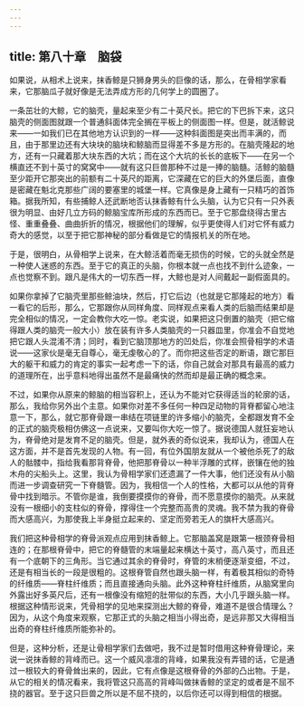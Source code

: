 ```yaml
---
---
---
```

title: 第八十章　脑袋
---






如果说，从相术上说来，抹香鲸是只狮身男头的巨像的话，那么，在骨相学家看来，它那脑瓜子就好像是无法弄成方形的几何学上的圆圈了。

一条茁壮的大鲸，它的脑壳，量起来至少有二十英尺长。把它的下巴拆下来，这只脑壳的侧面图就跟一个普通斜面体完全搁在平板上的侧面图一样。但是，就活鲸说来——一如我们已在其他地方认识到的一样——这种斜面图是突出而丰满的，而且，由于那里边还有大块块的脑块和鲸脑而显得差不多是方形的。在脑壳隆起的地方，还有一只藏着那大块东西的大坑；而在这个大坑的长长的底板下——在另一个横直还不到十英寸的窝窝中——就有这只巨兽那种不过是一捧的脑髓。活鲸的脑髓至少距开它那突出的前额有二十英尺的距离，它深藏在它的巨大的外堡后面，直像是密藏在魁北克那些广阔的要塞里的城堡一样。它真像是身上藏有一只精巧的首饰箱。据我所知，有些捕鲸人还武断地否认抹香鲸有什么头脑，认为它只有一只外表很为明显、由好几立方码的鲸脑宝库所形成的东西而已。至于它那盘绕得古里古怪、重重叠叠、曲曲折折的情况，根据他们的理解，似乎更使得人们对它怀有威力奇大的感觉，以至于把它那神秘的部分看做是它的情报机关的所在地。

于是，很明白，从骨相学上说来，在大鲸活着而毫无损伤的时候，它的头就全然是一种使人迷惑的东西。至于它的真正的头脑，你根本就一点也找不到什么迹象，一点也觉察不到。跟凡是伟大的一切东西一样，大鲸也是对人间戴起一副假面具的。

如果你拿掉了它脑壳里那些鲸油块，然后，打它后边（也就是它那隆起的地方）看一看它的后形，那么，它那跟你从同样角度、同样观点来看人类的后脑而结果却是完全相似的情况，一定会教你大吃一惊。老实说，如果把这只倒置的脑壳（把它缩得跟人类的脑壳一般大小）放在装有许多人类脑壳的一只器皿里，你准会不自觉地把它跟人头混淆不清；同时，看到它脑顶那地方的凹处后，你准会照骨相学的术语说——这家伙是毫无自尊心，毫无虔敬心的了。而你把这些否定的断语，跟它那巨大的躯干和威力的肯定的事实一起考虑一下的话，你自己就会对那具有最高的威力的道理所在，出乎意料地得出虽然不是最痛快的然而却是最正确的概念来。

不过，如果你从原来的鲸脑的相当容积上，还认为不能对它获得适当的轮廓的话，那么，我给你另外出个主意。如果你对差不多任何一种四足动物的背脊都留心地注意一下，那么，就它那脊骨跟一串结在项链里的许多缩小的脑壳，全都跟发育不全的正式的脑壳极相仿佛这一点说来，又要叫你大吃一惊了。据说德国人就狂妄地认为，脊骨绝对是发育不足的脑壳。但是，就外表的奇似说来，我却认为，德国人在这方面，并不是首先发现的人物。有一回，有位外国朋友就从一个被他杀死了的敌人的骷髅中，指给我看那背脊骨，他把那脊骨以一种半浮雕的式样，嵌镶在他的独木舟的尖船头上。这里，我认为骨相学家们还遗漏了一件大事，他们还没有从小脑而进一步调查研究一下脊髓管。因为，我相信一个人的性格，大都可以从他的背脊骨中找到暗示。不管你是谁，我倒要摸摸你的脊骨，而不愿意摸你的脑壳。从来就没有一根细小的支柱似的脊骨，撑得住一个完整而高贵的灵魂。我不禁为我的脊骨而大感高兴，为那使我上半身挺立起来的、坚定而旁若无人的旗杆大感高兴。

我们把这种骨相学的脊骨派观点应用到抹香鲸上。它那脑盖窝是跟第一根颈脊骨相连的；在那根脊骨中，把它的脊髓管的末端量起来横达十英寸，高八英寸，而且还有一个底朝下的三角形。当它通过其余的脊骨时，脊管的末梢便逐渐变细，不过，还是有相当长的一段是很粗的。这根脊管自然也跟头脑一样，有着极其相似的奇特的纤维质——脊柱纤维质；而且直接通向头脑。此外这种脊柱纤维质，从脑窝里向外露出好多英尺后，还有一根像没有缩短的肚带似的东西，大小几乎跟头脑一样。根据这种情形说来，凭骨相学的见地来探测出大鲸的脊骨，难道不是很合情理么？因为，从这个角度来观察，它那正式的头脑之相当小得出奇，是远非那又大得相当出奇的脊柱纤维质所能弥补的。

但是，这种分析，还是让骨相学家们去做吧，我不过是暂时借用这种脊骨理论，来说一说抹香鲸的背峰而已。这一个威风凛凛的背峰，如果我没有弄错的话，它是通过一根较大的脊骨耸出来的，因此，它有点像是这根脊骨的外部的凸出物。于是，从它的相关的情况看来，我将管这只高高的背峰叫做抹香鲸的坚定的或者是不屈不挠的器官。至于这只巨兽之所以是不屈不挠的，以后你还可以得到相信的根据。